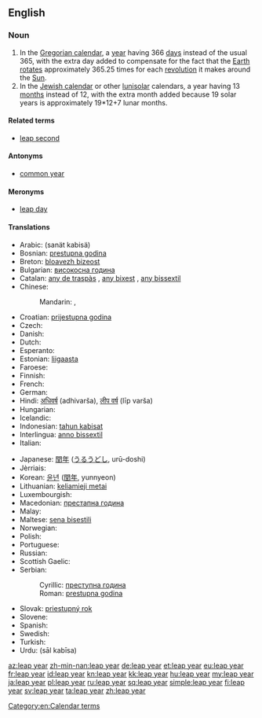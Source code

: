 ==English==
{{wikipedia}}

===Noun===
{{en-noun|head=[[leap]] [[year]]}}

# In the [[Gregorian calendar]], a [[year]] having 366 [[day]]s instead of the usual 365, with the extra day added to compensate for the fact that the [[Earth]] [[rotate]]s approximately 365.25 times for each [[revolution]] it makes around the [[Sun]].
# In the [[Jewish calendar]] or other [[lunisolar]] calendars, a year having 13 [[month]]s instead of 12, with the extra month added because 19 solar years is approximately 19*12+7 lunar months.

====Related terms====
* [[leap second]]

====Antonyms====
* [[common year]]

====Meronyms====
* [[leap day]]

====Translations====
{{trans-top|366-day year in the Gregorian calendar}}
* Arabic: {{Arab|[[سنة كبيسة]]}} (sanät kabisä)
* Bosnian: [[prestupna godina]] {{f}}
* Breton: [[bloavezh bizeost]] {{m}}
* Bulgarian: [[високосна година]] {{f}}
* Catalan: [[any de traspàs]] {{m}}, [[any bixest]] {{m}}, [[any bissextil]] {{m}}
* Chinese:
*: Mandarin: {{t|cmn|閏年|sc=Hani}}, {{t|cmn|闰年|tr=rùnnián|sc=Hani}}
* Croatian: [[prijestupna godina]] {{f}}
* Czech: {{t-|cs|přestupný rok|m}}
* Danish: {{t-|da|skudår|n}}
* Dutch: {{t+|nl|schrikkeljaar|n}}
* Esperanto: {{t-|eo|superjaro}}
* Estonian: [[liigaasta]]
* Faroese: {{t-|fo|leypár|n}}
* Finnish: {{t+|fi|karkausvuosi}}
* French: {{t+|fr|année bissextile|f}}
* German: {{t+|de|Schaltjahr|n}}
* Hindi: [[अधिवर्ष]] (adhivarša), [[लीप वर्ष]] (līp varša)
* Hungarian: {{t+|hu|szökőév}}
* Icelandic: {{t-|is|hlaupár|n}}
* Indonesian: [[tahun kabisat]]
* Interlingua: [[anno bissextil]]
* Italian: {{t-|it|anno bisestile|m}}
{{trans-mid}}
* Japanese: [[閏年]] ([[うるうどし]], urū-doshi)
* Jèrriais: {{tø|roa-jer|année bissextile|f}}
* Korean: [[윤년]] ([[閏年]], yunnyeon)
* Lithuanian: [[keliamieji metai]] {{m|p}}
* Luxembourgish: {{t-|lb|Schaltjoer|n}}
* Macedonian: [[престапна година]] {{f}}
* Malay: {{t-|ms|tahun lompat}}
* Maltese: [[sena bisestili]]
* Norwegian: {{t-|no|skuddår|n}}
* Polish: {{t+|pl|rok przestępny|m}}
* Portuguese: {{t-|pt|ano bissexto|m}}
* Russian: {{t+|ru|високосный год|m|tr=visokósnyj god}}
* Scottish Gaelic: {{t-|gd|bliadhna-leum|f}}
* Serbian:
*: Cyrillic: [[преступна година]] {{f}}
*: Roman: [[prestupna godina]] {{f}}
* Slovak: [[priestupný rok]] {{m}}
* Slovene: {{t+|sl|prestopno leto|n}}
* Spanish: {{t-|es|bisiesto|m}}
* Swedish: {{t+|sv|skottår|n}}
* Turkish: {{t+|tr|artık yıl}}
* Urdu: {{ur-Arab|[[سال کبیسہ]]}} (sāl kabīsa)
{{trans-bottom}}

[[Category:en:Calendar terms]]

[[az:leap year]]
[[zh-min-nan:leap year]]
[[de:leap year]]
[[et:leap year]]
[[eu:leap year]]
[[fr:leap year]]
[[id:leap year]]
[[kn:leap year]]
[[kk:leap year]]
[[hu:leap year]]
[[my:leap year]]
[[ja:leap year]]
[[pl:leap year]]
[[ru:leap year]]
[[sq:leap year]]
[[simple:leap year]]
[[fi:leap year]]
[[sv:leap year]]
[[ta:leap year]]
[[zh:leap year]]